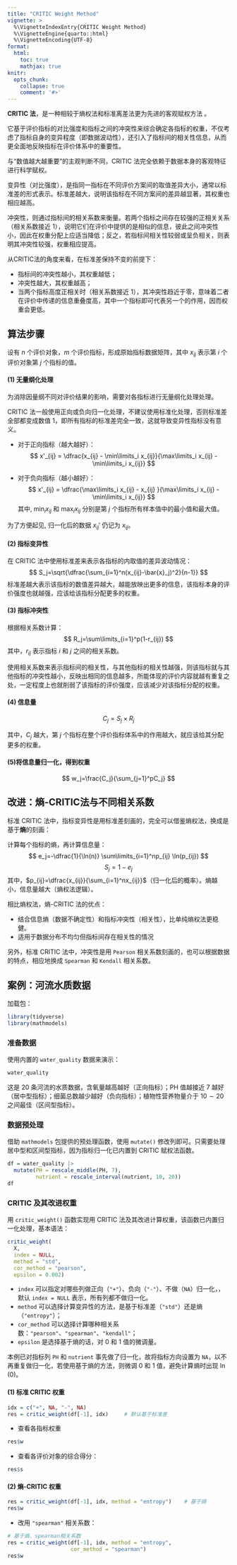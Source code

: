 ```yaml
---
title: "CRITIC Weight Method"
vignette: >
  %\VignetteIndexEntry{CRITIC Weight Method}
  %\VignetteEngine{quarto::html}
  %\VignetteEncoding{UTF-8}
format:
  html:
    toc: true
    mathjax: true
knitr:
  opts_chunk:
    collapse: true
    comment: '#>'
---
```


**CRITIC 法**，是一种相较于熵权法和标准离差法更为先进的客观赋权方法 。

它基于评价指标的对比强度和指标之间的冲突性来综合确定各指标的权重，不仅考虑了指标自身的变异程度（即数据波动性），还引入了指标间的相关性信息，从而更全面地反映指标在评价体系中的重要性。

与“数值越大越重要”的主观判断不同，CRITIC 法完全依赖于数据本身的客观特征进行科学赋权。

变异性（对比强度），是指同一指标在不同评价方案间的取值差异大小，通常以标准差的形式表示。标准差越大，说明该指标在不同方案间的差异越显著，其权重也相应越高。

冲突性，则通过指标间的相关系数来衡量。若两个指标之间存在较强的正相关关系（相关系数接近 $1$），说明它们在评价中提供的是相似的信息，彼此之间冲突性小，因此在权重分配上应适当降低；反之，若指标间相关性较弱或呈负相关，则表明其冲突性较强，权重相应提高。

从CRITIC法的角度来看，在标准差保持不变的前提下：

- 指标间的冲突性越小，其权重越低；
- 冲突性越大，其权重越高；
- 当两个指标高度正相关时（相关系数接近 $1$），其冲突性趋近于零，意味着二者在评价中传递的信息重叠度高，其中一个指标即可代表另一个的作用，因而权重会更低。

## 算法步骤

设有 $n$ 个评价对象，$m$ 个评价指标，形成原始指标数据矩阵，其中 $x_{ij}$ 表示第 $i$ 个评价对象第 $j$ 个指标的值。

#### (1) 无量纲化处理

为消除因量纲不同对评价结果的影响，需要对各指标进行无量纲化处理处理。

CRITIC 法一般使用正向或负向归一化处理，不建议使用标准化处理，否则标准差全部都变成数值 $1$，即所有指标的标准差完全一致，这就导致变异性指标没有意义。

- 对于正向指标（越大越好）：
$$
x'_{ij} = \dfrac{x_{ij} - \min\limits_i x_{ij}}{\max\limits_i x_{ij} - \min\limits_i x_{ij}}
$$

- 对于负向指标（越小越好）：
$$
x'_{ij} = \dfrac{\max\limits_i x_{ij} - x_{ij} }{\max\limits_i x_{ij} - \min\limits_i x_{ij}}
$$
其中, $\min_{i} x_{ij}$ 和 $\max_{i} x_{ij}$ 分别是第 $j$ 个指标所有样本值中的最小值和最大值。

为了方便起见, 归一化后的数据 $x_{ij}'$ 仍记为 $x_{ij}$。

#### (2) 指标变异性

在 CRITIC 法中使用标准差来表示各指标的内取值的差异波动情况：
$$
S_j=\sqrt{\dfrac{\sum_{i=1}^n(x_{ij}-\bar{x}_j)^2}{n-1}}
$$
标准差越大表示该指标的数值差异越大，越能放映出更多的信息，该指标本身的评价强度也就越强，应该给该指标分配更多的权重。

#### (3) 指标冲突性

根据相关系数计算：
$$
R_j=\sum\limits_{i=1}^p(1-r_{ij})
$$
其中，$r_{ij}$ 表示指标 $i$ 和 $j$ 之间的相关系数。

使用相关系数来表示指标间的相关性，与其他指标的相关性越强，则该指标就与其他指标的冲突性越小，反映出相同的信息越多，所能体现的评价内容就越有重复之处，一定程度上也就削弱了该指标的评价强度，应该减少对该指标分配的权重。

#### (4) 信息量

$$
C_j = S_j \times R_j
$$

其中，$C_j$ 越大，第 $j$ 个指标在整个评价指标体系中的作用越大，就应该给其分配更多的权重。

#### (5)将信息量归一化，得到权重

$$
w_j=\frac{C_j}{\sum_{j=1}^pC_j}
$$

## 改进：熵-CRITIC法与不同相关系数

标准 CRITIC 法中，指标变异性是用标准差刻画的，完全可以借鉴熵权法，换成是基于**熵**的刻画：

计算每个指标的熵，再计算信息量：
$$
e_j=-\dfrac{1}{\ln(n)} \sum\limits_{i=1}^np_{ij} \ln(p_{ij})
$$
$$
S_j = 1-e_j
$$
其中，$p_{ij}=\dfrac{x_{ij}}{\sum_{i=1}^nx_{ij}}$（归一化后的概率）。熵越小，信息量越大（熵权法逻辑）。

相比熵权法，熵-CRITIC 法的优点：

- 结合信息熵（数据不确定性）和指标冲突性（相关性），比单纯熵权法更稳健。
- 适用于数据分布不均匀但指标间存在相关性的情况

另外，标准 CRITIC 法中，冲突性是用 `Pearson` 相关系数刻画的，也可以根据数据的特点，相应地换成 `Spearman` 和 `Kendall` 相关系数。

## 案例：河流水质数据

加载包：

```r
library(tidyverse)
library(mathmodels)
```

### 准备数据

使用内置的 `water_quality` 数据来演示：

```r
water_quality
```

这是 $20$ 条河流的水质数据，含氧量越高越好（正向指标）；PH 值越接近 $7$ 越好（居中型指标）；细菌总数越少越好（负向指标）；植物性营养物量介于 $10 \sim 20$ 之间最佳（区间型指标）。

### 数据预处理

借助 `mathmodels` 包提供的预处理函数，使用 `mutate()` 修改列即可。只需要处理居中型和区间型指标，因为指标归一化已内置到 CRITIC 赋权法函数。

```r
df = water_quality |>
  mutate(PH = rescale_middle(PH, 7), 
         nutrient = rescale_interval(nutrient, 10, 20))
df
```

### CRITIC 及其改进权重

用 `critic_weight()` 函数实现用 CRITIC 法及其改进计算权重，该函数已内置归一化处理，基本语法：

```r
critic_weight(
  X,
  index = NULL,
  method = "std",
  cor_method = "pearson",
  epsilon = 0.002)
```
 
- `index` 可以指定对哪些列做正向（`"+"`）、负向（`"-"`）、不做（`NA`）归一化，，默认 `index = NULL` 表示，所有列都不做归一化。
- `method` 可以选择计算变异性的方法，是基于标准差（`"std"`）还是熵（`"entropy"`）；
- `cor_method` 可以选择计算哪种相关系数：`"pearson"`、`"spearman"`、`"kendall"`；
- `epsilon` 是选择基于熵的话，对 $0$ 和 $1$ 值的微调量。

本例已对指标列 `PH` 和 `nutrient` 事先做了归一化，故将指标方向设置为 `NA`，以不再重复做归一化，若使用基于熵的方法，则微调 $0$ 和 $1$ 值，避免计算熵时出现 $\ln(0)$。

#### (1) 标准 CRITIC 权重

```r
idx = c("+", NA, "-", NA)
res = critic_weight(df[-1], idx)     # 默认基于标准差
```

- 查看各指标权重

```r
res$w
```

- 查看各评价对象的综合得分：

```r
res$s
```


#### (2) 熵-CRITIC 权重

```r
res = critic_weight(df[-1], idx, method = "entropy")    # 基于熵
res$w
```

- 改用 `"spearman"` 相关系数：

```r
# 基于熵、spearman相关系数
res = critic_weight(df[-1], idx, method = "entropy", 
                    cor_method = "spearman")
res$w
```

